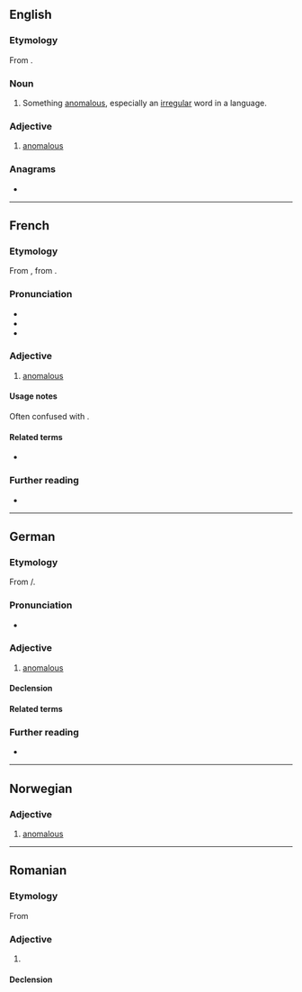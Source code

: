 {{also|anòmal}}
==English==

===Etymology===
From {{bor|en|fr|anomal}}.

===Noun===
{{en-noun}}

# {{lb|en|obsolete}} Something [[anomalous]], especially an [[irregular]] word in a language.

===Adjective===
{{en-adj|-}}

# {{lb|en|obsolete}} [[anomalous]]

===Anagrams===
* {{anagrams|en|a=aalmno|Manalo}}

----

==French==

===Etymology===
From {{der|fr|la|anōmalos}}, from {{der|fr|grc|ἀνώμαλος||uneven, irregular, anomalous}}.

===Pronunciation===
* {{fr-IPA}}
* {{audio|fr|LL-Q150 (fra)-LoquaxFR-anomal.wav|Audio}}
* {{homophones|fr|anomale|anomales}}

===Adjective===
{{fr-adj}}

# {{lb|fr|sciences|grammar}} [[anomalous]]

====Usage notes====
Often confused with {{m|fr|anormal}}.

====Related terms====
* {{l|fr|anomalie}}

===Further reading===
* {{R:TLFi}}

----

==German==

===Etymology===
From {{der|de|la|anōmalus}}/{{m|la|anōmalos}}.

===Pronunciation===
* {{audio|de|De-anomal.ogg|Audio}}

===Adjective===
{{de-adj|anomaler|anomalsten}}

# {{lb|de|also|_|grammar}} [[anomalous]]
#: {{syn|de|anomalisch|irregulär|unregelmäßig}}

====Declension====
{{de-decl-adj|anomal|anomaler|anomalst}}

====Related terms====
{{rel2|de
|Anomalie
|Anomalon}}

===Further reading===
* {{R:Duden}}

----

==Norwegian==

===Adjective===
{{head|no|adjective}}

# [[anomalous]]

----

==Romanian==

===Etymology===
From {{bor|ro|fr|anomal}}

===Adjective===
{{ro-adj}}

# {{l|en|anomal}}

====Declension====
{{ro-decl-adj}}